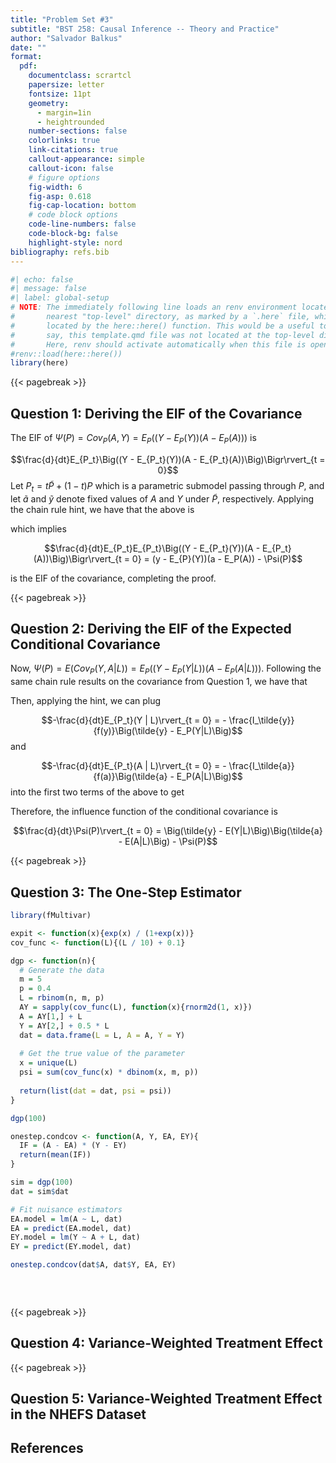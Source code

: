 ```yaml
---
title: "Problem Set #3"
subtitle: "BST 258: Causal Inference -- Theory and Practice"
author: "Salvador Balkus"
date: ""
format:
  pdf:
    documentclass: scrartcl
    papersize: letter
    fontsize: 11pt
    geometry:
      - margin=1in
      - heightrounded
    number-sections: false
    colorlinks: true
    link-citations: true
    callout-appearance: simple
    callout-icon: false
    # figure options
    fig-width: 6
    fig-asp: 0.618
    fig-cap-location: bottom
    # code block options
    code-line-numbers: false
    code-block-bg: false
    highlight-style: nord
bibliography: refs.bib
---
```


```r
#| echo: false
#| message: false
#| label: global-setup
# NOTE: The immediately following line loads an renv environment located at the
#       nearest "top-level" directory, as marked by a `.here` file, which is
#       located by the here::here() function. This would be a useful tool if,
#       say, this template.qmd file was not located at the top-level directory.
#       Here, renv should activate automatically when this file is opened.
#renv::load(here::here())
library(here)
```

\footnotesize

{{< pagebreak >}}

## Question 1: Deriving the EIF of the Covariance

::: {.callout-note title="Answer"}
The EIF of $\Psi(P) = Cov_P(A,Y) = E_P((Y - E_P(Y))(A - E_P(A)))$ is

$$\frac{d}{dt}E_{P_t}\Big((Y - E_{P_t}(Y))(A - E_{P_t}(A))\Big)\Bigr\rvert_{t = 0}$$
Let $P_t = t\tilde{P} + (1 - t)P$ which is a parametric submodel passing through $P$, and let $\tilde{a}$ and $\tilde{y}$ denote fixed values of $A$ and $Y$ under $\tilde{P}$, respectively.  Applying the chain rule hint, we have that the above is

\begin{align*}
  \frac{d}{dt}E_{P_t}E_{P_t}\Big((Y - E_{P_t}(Y))(A - E_{P_t}(A))\Big)\Bigr\rvert_{t = 0} = \\
  E_{P}\Big((-\frac{d}{dt}E_{P_t}(Y)\Bigr\rvert_{t = 0})(A - E_{P}(A))\Big) + \\
  E_{P}\Big((-\frac{d}{dt}E_{P_t}(A)\Bigr\rvert_{t = 0})(Y - E_{P}(Y))\Big) + \\
  (\tilde{y} - E_{P}(Y))(\tilde{a} - E_P(A)) - \Psi(P) =\\
  -(\tilde{y} - E_P(Y))\underbrace{E_P(A - E_P(A))}_{=0} - (\tilde{a} - E_P(A))\underbrace{E_P(Y - E_P(Y))}_{=0} \\
  + (\tilde{y} - E_{P}(Y))(\tilde{a} - E_P(A)) - \Psi(P)
\end{align*}

which implies  

$$\frac{d}{dt}E_{P_t}E_{P_t}\Big((Y - E_{P_t}(Y))(A - E_{P_t}(A))\Big)\Bigr\rvert_{t = 0} = (y - E_{P}(Y))(a - E_P(A)) - \Psi(P)$$

is the EIF of the covariance, completing the proof.

:::

{{< pagebreak >}}

## Question 2: Deriving the EIF of the Expected Conditional Covariance

::: {.callout-note title="Answer"}

Now, $\Psi(P) = E(Cov_P(Y, A | L)) = E_P((Y - E_P(Y | L))(A - E_P(A | L)))$. Following the same chain rule results on the covariance from Question 1, we have that

\begin{align*}
\frac{d}{dt}\Psi(P)\rvert_{t = 0} = \frac{d}{dt}E_P((Y - E_P(Y | L))(A - E_P(A | L)))\rvert_{t = 0} = \\
  E_{P}\Big((-\frac{d}{dt}E_{P_t}(Y|L)\Bigr\rvert_{t = 0})(A - E_{P}(A|L))\Big) + \\
  E_{P}\Big((-\frac{d}{dt}E_{P_t}(A|L)\Bigr\rvert_{t = 0})(Y - E_{P}(Y|L))\Big) + \\
  (\tilde{y} - E_{P}(Y|L))(\tilde{a} - E_P(A|L)) - \Psi(P)
\end{align*}

Then, applying the hint, we can plug

$$-\frac{d}{dt}E_{P_t}(Y | L)\rvert_{t = 0} = - \frac{I_\tilde{y}}{f(y)}\Big(\tilde{y} - E_P(Y|L)\Big)$$
and

$$-\frac{d}{dt}E_{P_t}(A | L)\rvert_{t = 0} = - \frac{I_\tilde{a}}{f(a)}\Big(\tilde{a} - E_P(A|L)\Big)$$
into the first two terms of the above to get 

\begin{align*}
E_{P}\Big((-\frac{d}{dt}E_{P_t}(Y|L)\Bigr\rvert_{t = 0})(A - E_{P}(A|L))\Big) + \\
  E_{P}\Big((-\frac{d}{dt}E_{P_t}(A|L)\Bigr\rvert_{t = 0})(Y - E_{P}(Y|L))\Big)
-E_P\Big(\frac{I_\tilde{y}}{f(y)}\Big(\tilde{y} - E_P(Y|L)\Big) - \\
E_P(\frac{I_\tilde{a}}{f(a)}\Big(\tilde{a} - E_P(A|L)) \\
= -\frac{I_\tilde{y}}{f(y)}\Big(\tilde{y} - E_P(Y | L)\Big)\Big(\underbrace{E(A) - E(E(A|L))}_{= E(A) - E(A) = 0}\Big)\\
 -\frac{I_\tilde{a}}{f(a)}\Big(\tilde{a} - E_P(A | L)\Big)\Big(\underbrace{E(Y) - E(E(Y|L))}_{= E(Y) - E(Y) = 0}\Big)\\
= 0 + 0 = 0
\end{align*}

Therefore, the influence function of the conditional covariance is

$$\frac{d}{dt}\Psi(P)\rvert_{t = 0} = \Big(\tilde{y} - E(Y|L)\Big)\Big(\tilde{a} - E(A|L)\Big) - \Psi(P)$$

:::

{{< pagebreak >}}

## Question 3: The One-Step Estimator

::: {.callout-note title="Answer"}

```r
library(fMultivar)

expit <- function(x){exp(x) / (1+exp(x))}
cov_func <- function(L){(L / 10) + 0.1}

dgp <- function(n){
  # Generate the data
  m = 5
  p = 0.4
  L = rbinom(n, m, p)
  AY = sapply(cov_func(L), function(x){rnorm2d(1, x)})
  A = AY[1,] + L
  Y = AY[2,] + 0.5 * L
  dat = data.frame(L = L, A = A, Y = Y)
  
  # Get the true value of the parameter
  x = unique(L)
  psi = sum(cov_func(x) * dbinom(x, m, p))
  
  return(list(dat = dat, psi = psi))
}

dgp(100)

onestep.condcov <- function(A, Y, EA, EY){
  IF = (A - EA) * (Y - EY)
  return(mean(IF))
}

sim = dgp(100)
dat = sim$dat

# Fit nuisance estimators
EA.model = lm(A ~ L, dat)
EA = predict(EA.model, dat)
EY.model = lm(Y ~ A + L, dat)
EY = predict(EY.model, dat)

onestep.condcov(dat$A, dat$Y, EA, EY)
  
  
  


```


:::

{{< pagebreak >}}

## Question 4: Variance-Weighted Treatment Effect

::: {.callout-note title="Answer"}
:::

{{< pagebreak >}}

## Question 5: Variance-Weighted Treatment Effect in the NHEFS Dataset

::: {.callout-note title="Answer"}
:::

## References

::: {#refs}
:::
